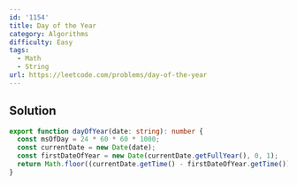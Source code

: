 ```yaml
---
id: '1154'
title: Day of the Year
category: Algorithms
difficulty: Easy
tags:
  - Math
  - String
url: https://leetcode.com/problems/day-of-the-year
---
```


## Solution

```typescript filename="solution.ts" copy
export function dayOfYear(date: string): number {
  const msOfDay = 24 * 60 * 60 * 1000;
  const currentDate = new Date(date);
  const firstDateOfYear = new Date(currentDate.getFullYear(), 0, 1);
  return Math.floor((currentDate.getTime() - firstDateOfYear.getTime()) / msOfDay) + 1;
}
```
